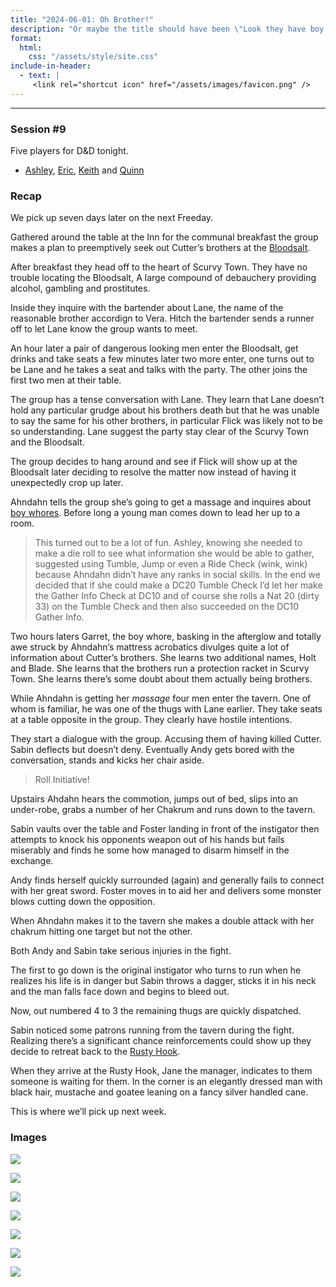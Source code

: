```yaml
---
title: "2024-06-01: Oh Brother!"
description: "Or maybe the title should have been \"Look they have boy whores. Isn't that thoughtful!\"."
format:
  html:
    css: "/assets/style/site.css"
include-in-header:
  - text: |
     <link rel="shortcut icon" href="/assets/images/favicon.png" />
---
```

-----
### Session #9

Five players for D&D tonight.

  * [Ashley](/characters/ahndahn.qmd), [Eric](/characters/sabin.qmd), [Keith](/characters/foster.qmd) and [Quinn](/characters/andy.qmd)

### Recap

We pick up seven days later on the next Freeday.

Gathered around the table at the Inn for the communal breakfast the group makes a plan to preemptively seek out Cutter’s brothers at the [Bloodsalt](/places/bloodsalt.qmd).

After breakfast they head off to the heart of Scurvy Town.  They have no trouble locating the Bloodsalt, A large compound of debauchery providing alcohol, gambling and prostitutes.

Inside they inquire with the bartender about Lane, the name of the reasonable brother accordign to Vera.  Hitch the bartender sends a runner off to let Lane know the group wants to meet.

An hour later a pair of dangerous looking men enter the Bloodsalt, get drinks and take seats a few minutes later two more enter, one turns out to be Lane and he takes a seat and talks with the party. The other joins the first two men at their table.

The group has a tense conversation with Lane.  They learn that Lane doesn’t hold any particular grudge about his brothers death but that he was unable to say the same for his other brothers, in particular Flick was likely not to be so understanding.  Lane suggest the party stay clear of the Scurvy Town and the Bloodsalt.

The group decides to hang around and see if Flick will show up at the Bloodsalt later deciding to resolve the matter now instead of having it unexpectedly crop up later.

Ahndahn tells the group she’s going to get a massage and inquires about [boy whores](/assets/images/20240601/boywhores.gif).  Before long a young man comes down to lead her up to a room.

> This turned out to be a lot of fun.  Ashley, knowing she needed to make a die roll to see what information she would be able to gather, suggested using Tumble, Jump or even a Ride Check (wink, wink) because Ahndahn didn't have any ranks in social skills.  In the end we decided that if she could make a DC20 Tumble Check I’d let her make the Gather Info Check at DC10 and of course she rolls a Nat 20 (dirty 33) on the Tumble Check and then also succeeded on the DC10 Gather Info.

Two hours laters Garret, the boy whore, basking in the afterglow and totally awe struck by Ahndahn’s mattress acrobatics divulges quite a lot of information about Cutter’s brothers.  She learns two additional names, Holt and Blade.  She learns that the brothers run a protection racket in Scurvy Town.  She learns there’s some doubt about them actually being brothers.

While Ahndahn is getting her *massage* four men enter the tavern.  One of whom is familiar, he was one of the thugs with Lane earlier.  They take seats at a table opposite in the group.  They clearly have hostile intentions.

They start a dialogue with the group.  Accusing them of having killed Cutter.  Sabin deflects but doesn’t deny.  Eventually Andy gets bored with the conversation, stands and kicks her chair aside.

> Roll Initiative!

Upstairs Ahdahn hears the commotion, jumps out of bed, slips into an under-robe, grabs a number of her Chakrum and runs down to the tavern.

Sabin vaults over the table and Foster landing in front of the instigator then attempts to knock his opponents weapon out of his hands but fails miserably and finds he some how managed to disarm himself in the exchange.

Andy finds herself quickly surrounded (again) and generally fails to connect with her great sword.  Foster moves in to aid her and delivers some monster blows cutting down the opposition.

When Ahndahn makes it to the tavern she makes a double attack with her chakrum hitting one target but not the other.

Both Andy and Sabin take serious injuries in the fight.

The first to go down is the original instigator who turns to run when he realizes his life is in danger but Sabin throws a dagger, sticks it in his neck and the man falls face down and begins to bleed out.

Now, out numbered 4 to 3 the remaining thugs are quickly dispatched.

Sabin noticed some patrons running from the tavern during the fight.  Realizing there’s a significant chance reinforcements could show up they decide to retreat back to the [Rusty Hook](/places/rustyhook.qmd).

When they arrive at the Rusty Hook, Jane the manager, indicates to them someone is waiting for them.  In the corner is an elegantly dressed man with black hair, mustache and goatee leaning on a fancy silver handled cane.

This is where we’ll pick up next week.


### Images

![](/assets/images/20240601/PXL_20240602_003819852.jpg)

![](/assets/images/20240601/PXL_20240602_004620121.jpg)

![](/assets/images/20240601/PXL_20240602_012050930.jpg)

![](/assets/images/20240601/PXL_20240602_015239958.jpg)

![](/assets/images/20240601/PXL_20240602_024320559.jpg)

![](/assets/images/20240601/PXL_20240602_030143555.jpg)

![](/assets/images/20240601/PXL_20240602_030151696.jpg)
